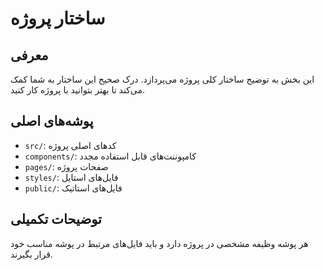 # ساختار پروژه

## معرفی
این بخش به توضیح ساختار کلی پروژه می‌پردازد. درک صحیح این ساختار به شما کمک می‌کند تا بهتر بتوانید با پروژه کار کنید.

## پوشه‌های اصلی
- `src/`: کدهای اصلی پروژه
- `components/`: کامپوننت‌های قابل استفاده مجدد
- `pages/`: صفحات پروژه
- `styles/`: فایل‌های استایل
- `public/`: فایل‌های استاتیک

## توضیحات تکمیلی
هر پوشه وظیفه مشخصی در پروژه دارد و باید فایل‌های مرتبط در پوشه مناسب خود قرار بگیرند.
